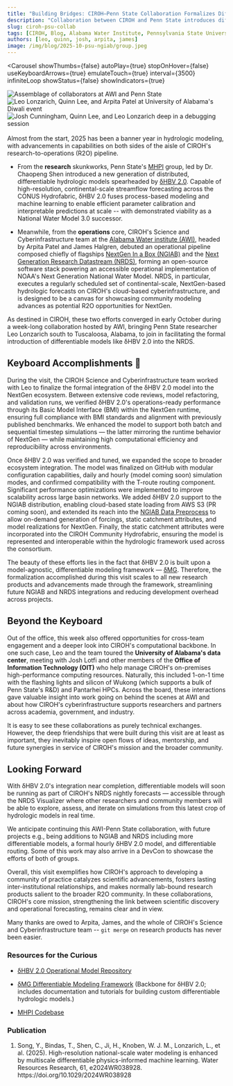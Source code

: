 ```yaml
---
title: "Building Bridges: CIROH–Penn State Collaboration Formalizes Differentiable Modeling for NRDS"
description: "Collaboration between CIROH and Penn State introduces differentiable models to the Next Generation Research Data Stream."
slug: ciroh-psu-collab
tags: [CIROH, Blog, Alabama Water Institute, Pennsylvania State University, Hydrology, Differentiable Modeling, NextGen, NGIAB, NRDS, National Water Model, Cloud Services, AI and Machine Learning]
authors: [leo, quinn, josh, arpita, james]
image: /img/blog/2025-10-psu-ngiab/group.jpeg
---
```



<Carousel
  showThumbs={false}
  autoPlay={true}
  stopOnHover={false}
  useKeyboardArrows={true}
  emulateTouch={true}
  interval={3500}
  infiniteLoop
  showStatus={false}
  showIndicators={true}
  >
  <div style= {{ display: 'flex', justifyContent: 'center', alignItems: 'center' }}>
    <img src={useBaseUrl("/img/blog/2025-10-psu-collab/carousel-1.jpeg")}
      style={{ width: 'auto', maxHeight: '500px', borderRadius: '8px', boxShadow: '0 4px 8px rgba(0, 0, 0, 0.1)' }}
      alt="Assemblage of collaborators at AWI and Penn State"
      />
  </div>
  <div style= {{ display: 'flex', justifyContent: 'center', alignItems: 'center' }}>
    <img src={useBaseUrl("/img/blog/2025-10-psu-collab/carousel-2.jpeg")}
      style={{ width: 'auto', maxHeight: '500px', borderRadius: '8px', boxShadow: '0 4px 8px rgba(0, 0, 0, 0.1)' }}
      alt="Leo Lonzarich, Quinn Lee, and Arpita Patel at University of Alabama's Diwali event"
      />
  </div>
  <div style= {{ display: 'flex', justifyContent: 'center', alignItems: 'center' }}>
    <img src={useBaseUrl("/img/blog/2025-10-psu-collab/carousel-3.jpeg")}
      style={{ width: 'auto', maxHeight: '500px', borderRadius: '8px', boxShadow: '0 4px 8px rgba(0, 0, 0, 0.1)' }}
      alt="Josh Cunningham, Quinn Lee, and Leo Lonzarich deep in a debugging session"
      />
  </div>
</Carousel>
<br />
Almost from the start, 2025 has been a banner year in hydrologic modeling, with advancements in capabilities on both sides of the aisle of CIROH's research-to-operations (R2O) pipeline. 

- From the **research** skunkworks, Penn State's [MHPI](https://sites.google.com/view/mhpi/team) group, led by Dr. Chaopeng Shen introduced a new generation of distributed, differentiable hydrologic models spearheaded by [δHBV 2.0](https://agupubs.onlinelibrary.wiley.com/doi/10.1029/2024WR038928). Capable of high-resolution, continental-scale streamflow forecasting across the CONUS Hydrofabric, δHBV 2.0 fuses process-based modeling and machine learning to enable efficient parameter calibration and interpretable predictions at scale -- with demonstrated viability as a National Water Model 3.0 successor.

- Meanwhile, from the **operations** core, CIROH's Science and Cyberinfrastructure team at the [Alabama Water institute (AWI)](https://awi.ua.edu), headed by Arpita Patel and James Halgren, debuted an operational pipeline composed chiefly of flagships [NextGen In a Box (NGIAB)](https://ngiab.ciroh.org) and the [Next Generation Research Datastream (NRDS)](https://docs.ciroh.org/docs/products/research-datastream/), forming an open-source software stack powering an accessible operational implementation of NOAA's Next Generation National Water Model. NRDS, in particular, executes a regularly scheduled set of continental-scale, NextGen-based hydrologic forecasts on CIROH's cloud-based cyberinfrastructure, and is designed to be a canvas for showcasing community modeling advances as potential R2O opportunities for NextGen.

As destined in CIROH, these two efforts converged in early October during a week-long collaboration hosted by AWI, bringing Penn State researcher Leo Lonzarich south to Tuscaloosa, Alabama, to join in facilitating the formal introduction of differentiable models like δHBV 2.0 into the NRDS.

## Keyboard Accomplishments 👾

During the visit, the CIROH Science and Cyberinfrastructure team worked with Leo to finalize the formal integration of the δHBV 2.0 model into the NextGen ecosystem. Between extensive code reviews, model refactoring, and validation runs, we verified δHBV 2.0's operations-ready performance through its Basic Model Interface (BMI) within the NextGen runtime, ensuring full compliance with BMI standards and alignment with previously published benchmarks. We enhanced the model to support both batch and sequential timestep simulations — the latter mirroring the runtime behavior of NextGen — while maintaining high computational efficiency and reproducibility across environments.

Once δHBV 2.0 was verified and tuned, we expanded the scope to broader ecosystem integration. The model was finalized on GitHub with modular configuration capabilities, daily and hourly (model coming soon) simulation modes, and confirmed compatibility with the T-route routing component. Significant performance optimizations were implemented to improve scalability across large basin networks. We added δHBV 2.0 support to the NGIAB distribution, enabling cloud-based state loading from AWS S3 (PR coming soon), and extended its reach into the [NGIAB Data Preprocess](https://github.com/CIROH-UA/NGIAB_data_preprocess) to allow on-demand generation of forcings, static catchment attributes, and model realizations for NextGen. Finally, the static catchment attributes were incorporated into the CIROH Community Hydrofabric, ensuring the model is represented and interoperable within the hydrologic framework used across the consortium.

The beauty of these efforts lies in the fact that δHBV 2.0 is built upon a model-agnostic, differentiable modeling framework — [δMG](https://github.com/mhpi/generic_deltamodel). Therefore, the formalization accomplished during this visit scales to all new research products and advancements made through the framework, streamlining future NGIAB and NRDS integrations and reducing development overhead across projects.

## Beyond the Keyboard

Out of the office, this week also offered opportunities for cross-team engagement and a deeper look into CIROH's computational backbone. In one such case, Leo and the team toured the **University of Alabama's data center**, meeting with Josh Lotfi and other members of the **Office of Information Technology (OIT)** who help manage CIROH's on-premises high-performance computing resources. Naturally, this included 1-on-1 time with the flashing lights and silicon of Wukong (which supports a bulk of Penn State's R&D) and Pantarhei HPCs. Across the board, these interactions gave valuable insight into work going on behind the scenes at AWI and about how CIROH's cyberinfrastructure supports researchers and partners across academia, government, and industry.

It is easy to see these collaborations as purely technical exchanges. However, the deep friendships that were built during this visit are at least as important, they inevitably inspire open flows of ideas, mentorship, and future synergies in service of CIROH's mission and the broader community.

## Looking Forward

With δHBV 2.0's integration near completion, differentiable models will soon be running as part of CIROH's NRDS nightly forecasts — accessible through the NRDS Visualizer where other researchers and community members will be able to explore, assess, and iterate on simulations from this latest crop of hydrologic models in real time.

We anticipate continuing this AWI-Penn State collaboration, with future projects e.g., being additions to NGIAB and NRDS including more differentiable models, a formal hourly δHBV 2.0 model, and differentiable routing. Some of this work may also arrive in a DevCon to showcase the efforts of both of groups.

Overall, this visit exemplifies how CIROH's approach to developing a community of practice catalyzes scientific advancements, fosters lasting inter-institutional relationships, and makes normally lab-bound research products salient to the broader R2O community. In these collaborations, CIROH's core mission, strengthening the link between scientific discovery and operational forecasting, remains clear and in view.

Many thanks are owed to Arpita, James, and the whole of CIROH's Science and Cyberinfrastructure team -- `git merge` on research products has never been easier.

### Resources for the Curious 

- [δHBV 2.0 Operational Model Repository](https://github.com/mhpi/dhbv2)

- [δMG Differentiable Modeling Framework](https://github.com/mhpi/generic_deltamodel) (Backbone for δHBV 2.0; includes documentation and tutorials for building custom differentiable hydrologic models.)

- [MHPI Codebase](https://mhpi.github.io/codes/)

### Publication

<ol>
    <li>Song, Y., Bindas, T., Shen, C., Ji, H., Knoben, W. J. M., Lonzarich, L., et al. (2025). High-resolution national-scale water modeling is enhanced by multiscale differentiable physics-informed machine learning. Water Resources Research, 61, e2024WR038928. https://doi.org/10.1029/2024WR038928</li>
</ol>
